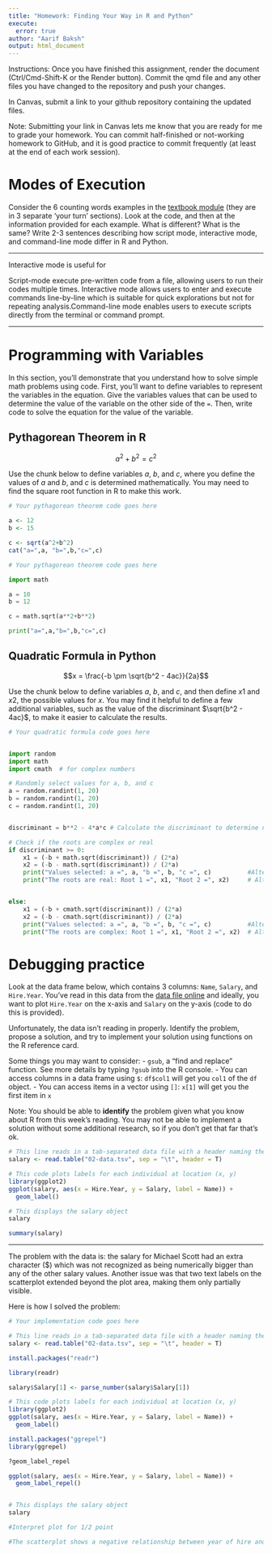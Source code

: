 ```yaml
---
title: "Homework: Finding Your Way in R and Python"
execute:
  error: true
author: "Aarif Baksh"
output: html_document
---
```


Instructions: Once you have finished this assignment, render the document (Ctrl/Cmd-Shift-K or the Render button). Commit the qmd file and any other files you have changed to the repository and push your changes.

In Canvas, submit a link to your github repository containing the updated files. 

Note: Submitting your link in Canvas lets me know that you are ready for me to grade your homework. You can commit half-finished or not-working homework to GitHub, and it is good practice to commit frequently (at least at the end of each work session). 

# Modes of Execution

Consider the 6 counting words examples in the [textbook module](https://srvanderplas.github.io/stat-computing-r-python/part-tools/04-scripts-notebooks.html#a-short-history-of-talking-to-computers) (they are in 3 separate 'your turn' sections). Look at the code, and then at the information provided for each example. What is different? What is the same? Write 2-3 sentences describing how script mode, interactive mode, and command-line mode differ in R and Python.

---

Interactive mode is useful for 


Script-mode execute pre-written code from a file, allowing users to run their codes multiple times. Interactive mode allows users to enter and execute commands line-by-line which is suitable for quick explorations but not for repeating analysis.Command-line mode enables users to execute scripts directly from the terminal or command prompt.   

---


# Programming with Variables

In this section, you'll demonstrate that you understand how to solve simple math problems using code. First, you'll want to define variables to represent the variables in the equation. Give the variables values that can be used to determine the value of the variable on the other side of the `=`. Then, write code to solve the equation for the value of the variable. 

## Pythagorean Theorem in R

$$a^2 + b^2 = c^2$$

Use the chunk below to define variables $a$, $b$, and $c$, where you define the values of $a$ and $b$, and $c$ is determined mathematically. You may need to find the square root function in R to make this work.

```r
# Your pythagorean theorem code goes here

a <- 12
b <- 15

c <- sqrt(a^2+b^2)
cat("a=",a, "b=",b,"c=",c)

```

```python
# Your pythagorean theorem code goes here

import math

a = 10
b = 12

c = math.sqrt(a**2+b**2)

print("a=",a,"b=",b,"c=",c)

```








## Quadratic Formula in Python

$$x = \frac{-b \pm \sqrt{b^2 - 4ac}}{2a}$$

Use the chunk below to define variables $a$, $b$, and $c$, and then define $x1$ and $x2$, the possible values for $x$. You may find it helpful to define a few additional variables, such as the value of the discriminant $\sqrt{b^2 - 4ac}$, to make it easier to calculate the results. 

```python
# Your quadratic formula code goes here


import random
import math
import cmath  # for complex numbers

# Randomly select values for a, b, and c
a = random.randint(1, 20)
b = random.randint(1, 20)
c = random.randint(1, 20)


discriminant = b**2 - 4*a*c # Calculate the discriminant to determine nature of roots

# Check if the roots are complex or real
if discriminant >= 0:
    x1 = (-b + math.sqrt(discriminant)) / (2*a)
    x2 = (-b - math.sqrt(discriminant)) / (2*a)
    print("Values selected: a =", a, "b =", b, "c =", c)          #Alternatively print(f"Values selected: a = {a}, b = {b}, c = {c}")
    print("The roots are real: Root 1 =", x1, "Root 2 =", x2)     # Alternatively print(f"The roots are complex: Root 1 = {x1}, Root 2 = {x2}")


else:
    x1 = (-b + cmath.sqrt(discriminant)) / (2*a)
    x2 = (-b - cmath.sqrt(discriminant)) / (2*a)
    print("Values selected: a =", a, "b =", b, "c =", c)          #Alternatively print(f"Values selected: a = {a}, b = {b}, c = {c}")
    print("The roots are complex: Root 1 =", x1, "Root 2 =", x2)  # Alternatively print(f"The roots are complex: Root 1 = {x1}, Root 2 = {x2}")


```

# Debugging practice

Look at the data frame below, which contains 3 columns: `Name`, `Salary`, and `Hire.Year`. You've read in this data from the [data file online](https://github.com/unl-statistics/stat850/blob/main/homework/02-data.tsv) and ideally, you want to plot `Hire.Year` on the x-axis and `Salary` on the y-axis (code to do this is provided).

Unfortunately, the data isn't reading in properly. Identify the problem, propose a solution, and try to implement your solution using functions on the R reference card.

Some things you may want to consider: - `gsub`, a "find and replace" function. See more details by typing `?gsub` into the R console. - You can access columns in a data frame using `$`: `df$col1` will get you `col1` of the `df` object. - You can access items in a vector using `[]`: `x[1]` will get you the first item in `x`

Note: You should be able to **identify** the problem given what you know about R from this week's reading. You may not be able to implement a solution without some additional research, so if you don't get that far that's ok.

```r
# This line reads in a tab-separated data file with a header naming the columns
salary <- read.table("02-data.tsv", sep = "\t", header = T)

# This code plots labels for each individual at location (x, y)
library(ggplot2)
ggplot(salary, aes(x = Hire.Year, y = Salary, label = Name)) + 
  geom_label()

# This displays the salary object
salary

summary(salary)

```

------------------------------------------------------------------------

The problem with the data is: the salary for Michael Scott had an extra character ($) which was not recognized as being numerically bigger than any of the other salary values. Another issue was that two text labels on the scatterplot extended beyond the plot area, making them only partially visible.     

Here is how I solved the problem:

```r
# Your implementation code goes here

# This line reads in a tab-separated data file with a header naming the columns
salary <- read.table("02-data.tsv", sep = "\t", header = T)

install.packages("readr")

library(readr)

salary$Salary[1] <- parse_number(salary$Salary[1])

# This code plots labels for each individual at location (x, y)
library(ggplot2)
ggplot(salary, aes(x = Hire.Year, y = Salary, label = Name)) + 
  geom_label()

install.packages("ggrepel")
library(ggrepel)

?geom_label_repel

ggplot(salary, aes(x = Hire.Year, y = Salary, label = Name)) + 
  geom_label_repel()


# This displays the salary object
salary

#Interpret plot for 1/2 point

#The scatterplot shows a negative relationship between year of hire and salary. Specifically, individuals hired more recently tend to have lower salaries compared to those who were hired earlier. This trend suggests that people who were hired for a longer period of time, and are therefore more experienced, tend to have higher salaries than those who are relatively newer at the job. 
```
